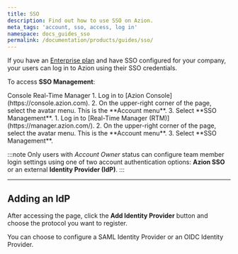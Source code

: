 ```yaml
---
title: SSO
description: Find out how to use SSO on Azion.
meta_tags: 'account, sso, access, log in'
namespace: docs_guides_sso
permalink: /documentation/products/guides/sso/
---
```




If you have an [Enterprise plan](https://www.azion.com/en/professional-services/) and have SSO configured for your company, your users can log in to Azion using their SSO credentials.

To access **SSO Management**:

<Tabs client:visible>
    <Fragment slot="tab.console">Console</Fragment>
    <Fragment slot="tab.rtm">Real-Time Manager</Fragment>

<Fragment slot="panel.console">
1. Log in to [Azion Console](https://console.azion.com).
2. On the upper-right corner of the page, select the avatar menu. This is the **Account menu**.
3. Select **SSO Management**.
</Fragment>

<Fragment slot="panel.rtm">
1. Log in to [Real-Time Manager (RTM)](https://manager.azion.com/).
2. On the upper-right corner of the page, select the avatar menu. This is the **Account menu**.
3. Select **SSO Management**.
</Fragment>

</Tabs>

:::note
Only users with *Account Owner* status can configure team member login settings using one of two account authentication options: **Azion SSO** or an external **Identity Provider (IdP)**.
:::

---

## Adding an IdP

After accessing the page, click the **Add Identity Provider** button and choose the protocol you want to register.

You can choose to configure a SAML Identity Provider or an OIDC Identity Provider.

<LinkButton link="/en/documentation/products/guides/#accounts" label="Identity Providers guides" severity="secondary" />
